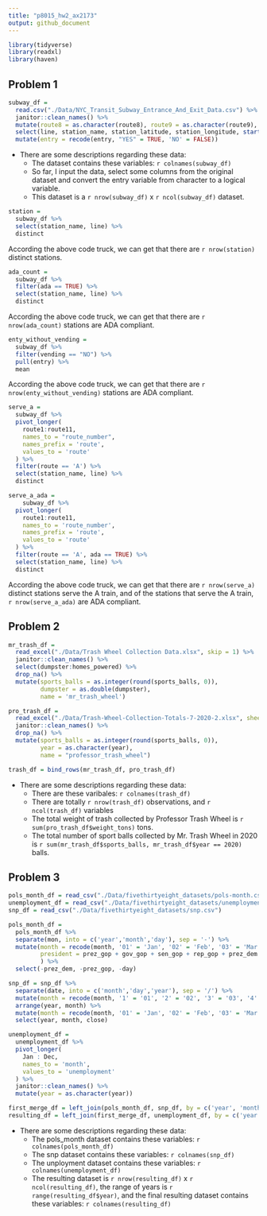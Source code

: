 ```yaml
---
title: "p8015_hw2_ax2173"
output: github_document
---
```


```r
library(tidyverse)
library(readxl)
library(haven)
```

## Problem 1

```r
subway_df = 
  read.csv("./Data/NYC_Transit_Subway_Entrance_And_Exit_Data.csv") %>% 
  janitor::clean_names() %>% 
  mutate(route8 = as.character(route8), route9 = as.character(route9), route10 = as.character(route10), route11 = as.character(route11)) %>% 
  select(line, station_name, station_latitude, station_longitude, starts_with('route'), entry, vending, entrance_type, ada) %>% 
  mutate(entry = recode(entry, "YES" = TRUE, 'NO' = FALSE))
```

* There are some descriptions regarding these data:
  * The dataset contains these variables: `r colnames(subway_df)`
  * So far, I input the data, select some columns from the original dataset and convert the entry variable from character to a logical variable.
  * This dataset is a `r nrow(subway_df)` x `r ncol(subway_df)` dataset.

```r
station = 
  subway_df %>% 
  select(station_name, line) %>% 
  distinct
```

According the above code truck, we can get that there are `r nrow(station)` distinct stations.

```r
ada_count = 
  subway_df %>% 
  filter(ada == TRUE) %>% 
  select(station_name, line) %>% 
  distinct
```

According the above code truck, we can get that there are `r nrow(ada_count)` stations are ADA compliant.

```r
enty_without_vending = 
  subway_df %>% 
  filter(vending == "NO") %>% 
  pull(entry) %>% 
  mean
```

According the above code truck, we can get that there are `r nrow(enty_without_vending)` stations are ADA compliant.

```r
serve_a = 
  subway_df %>% 
  pivot_longer(
    route1:route11,
    names_to = "route_number",
    names_prefix = 'route',
    values_to = 'route'
  ) %>% 
  filter(route == 'A') %>% 
  select(station_name, line) %>% 
  distinct

serve_a_ada = 
    subway_df %>% 
  pivot_longer(
    route1:route11,
    names_to = 'route_number',
    names_prefix = 'route',
    values_to = 'route'
  ) %>% 
  filter(route == 'A', ada == TRUE) %>% 
  select(station_name, line) %>% 
  distinct
```

According the above code truck, we can get that there are `r nrow(serve_a)` distinct stations serve the A train, and of the stations that serve the A train, `r nrow(serve_a_ada)` are ADA compliant.

## Problem 2

```r
mr_trash_df = 
  read_excel("./Data/Trash Wheel Collection Data.xlsx", skip = 1) %>% 
  janitor::clean_names() %>% 
  select(dumpster:homes_powered) %>% 
  drop_na() %>% 
  mutate(sports_balls = as.integer(round(sports_balls, 0)),
         dumpster = as.double(dumpster),
         name = 'mr_trash_wheel')
```

```r
pro_trash_df = 
  read_excel("./Data/Trash-Wheel-Collection-Totals-7-2020-2.xlsx", sheet = "Professor Trash Wheel", skip = 1) %>% 
  janitor::clean_names() %>% 
  drop_na() %>% 
  mutate(sports_balls = as.integer(round(sports_balls, 0)),
         year = as.character(year),
         name = "professor_trash_wheel")
```

```r
trash_df = bind_rows(mr_trash_df, pro_trash_df)
```

* There are some descriptions regarding these data:
  * There are these varibales: `r colnames(trash_df)`
  * There are totally `r nrow(trash_df)` observations, and `r ncol(trash_df)` variables
  * The total weight of trash collected by Professor Trash Wheel is `r sum(pro_trash_df$weight_tons)` tons.
  * The total number of sport balls collected by Mr. Trash Wheel in 2020 is `r sum(mr_trash_df$sports_balls, mr_trash_df$year == 2020)` balls.

## Problem 3

```r
pols_month_df = read_csv("./Data/fivethirtyeight_datasets/pols-month.csv")
unemployment_df = read_csv("./Data/fivethirtyeight_datasets/unemployment.csv")
snp_df = read_csv("./Data/fivethirtyeight_datasets/snp.csv")
```

```r
pols_month_df = 
  pols_month_df %>% 
  separate(mon, into = c('year','month','day'), sep = '-') %>% 
  mutate(month = recode(month, '01' = 'Jan', '02' = 'Feb', '03' = 'Mar', '04' = 'Apr', '05' = 'May', '06' = 'Jun', '07' = 'Jul', '08' = 'Aug', '09' = 'Sep', '10' = 'Oct', '11' = 'Nov', '12' = 'Dec'),
         president = prez_gop + gov_gop + sen_gop + rep_gop + prez_dem + gov_dem + sen_dem + rep_dem
         ) %>% 
  select(-prez_dem, -prez_gop, -day)
```

```r
snp_df = snp_df %>% 
  separate(date, into = c('month','day','year'), sep = '/') %>% 
  mutate(month = recode(month, '1' = '01', '2' = '02', '3' = '03', '4' = '04', '5' = '05', '6' = '06', '7' = '07', '8' = '08', '9' = '09')) %>%
  arrange(year, month) %>% 
  mutate(month = recode(month, '01' = 'Jan', '02' = 'Feb', '03' = 'Mar', '04' = 'Apr', '05' = 'May', '06' = 'Jun', '07' = 'Jul', '08' = 'Aug', '09' = 'Sep', '10' = 'Oct', '11' = 'Nov', '12' = 'Dec')) %>%
  select(year, month, close)
```

```r
unemployment_df = 
  unemployment_df %>% 
  pivot_longer(
    Jan : Dec,
    names_to = 'month',
    values_to = 'unemployment'
  ) %>% 
  janitor::clean_names() %>% 
  mutate(year = as.character(year))
```

```r
first_merge_df = left_join(pols_month_df, snp_df, by = c('year', 'month'))
resulting_df = left_join(first_merge_df, unemployment_df, by = c('year', 'month'))
```

* There are some descriptions regarding these data:
  * The pols_month dataset contains these variables: `r colnames(pols_month_df)`
  * The snp dataset contains these variables: `r colnames(snp_df)`
  * The unployment dataset contains these variables: `r colnames(unemployment_df)`
  * The resulting dataset is `r nrow(resulting_df)` x `r ncol(resulting_df)`, the range of years is `r range(resulting_df$year)`, and the final resulting dataset contains these variables: `r colnames(resulting_df)`


